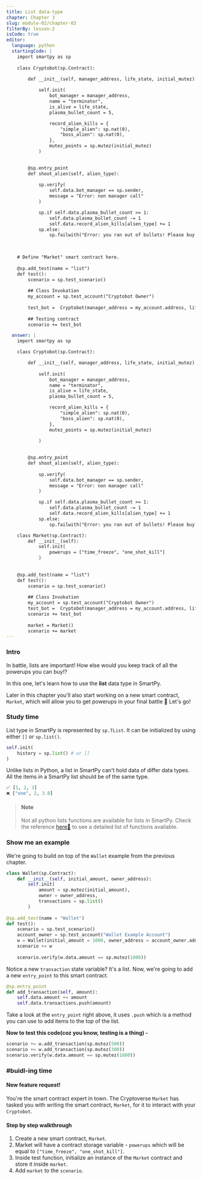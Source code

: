 ```yaml
---
title: List data-type
chapter: Chapter 3
slug: module-02/chapter-03
filterBy: lesson-2
isCode: true
editor:
  language: python
  startingCode: |
    import smartpy as sp
    
    class Cryptobot(sp.Contract):

        def __init__(self, manager_address, life_state, initial_mutez):
            
            self.init(
                bot_manager = manager_address,
                name = "terminator",
                is_alive = life_state,
                plasma_bullet_count = 5,

                record_alien_kills = {
                    "simple_alien": sp.nat(0), 
                    "boss_alien": sp.nat(0), 
                },
                mutez_points = sp.mutez(initial_mutez)
            )

            
        @sp.entry_point
        def shoot_alien(self, alien_type):
            
            sp.verify(
                self.data.bot_manager == sp.sender, 
                message = "Error: non manager call"
            )

            sp.if self.data.plasma_bullet_count >= 1:
                self.data.plasma_bullet_count -= 1
                self.data.record_alien_kills[alien_type] += 1
            sp.else:
                sp.failwith("Error: you ran out of bullets! Please buy more!")

        
        
    # Define "Market" smart contract here.
        
    @sp.add_test(name = "list")
    def test():
        scenario = sp.test_scenario()
        
        ## Class Invokation
        my_account = sp.test_account("Cryptobot Owner")
        
        test_bot =  Cryptobot(manager_address = my_account.address, life_state = True, initial_mutez=5000)
        
        ## Testing contract
        scenario += test_bot

  answer: |
    import smartpy as sp

    class Cryptobot(sp.Contract):

        def __init__(self, manager_address, life_state, initial_mutez):
            
            self.init(
                bot_manager = manager_address,
                name = "terminator",
                is_alive = life_state,
                plasma_bullet_count = 5,

                record_alien_kills = {
                    "simple_alien": sp.nat(0), 
                    "boss_alien": sp.nat(0), 
                },
                mutez_points = sp.mutez(initial_mutez)
                
            )

            
        @sp.entry_point
        def shoot_alien(self, alien_type):
            
            sp.verify(
                self.data.bot_manager == sp.sender, 
                message = "Error: non manager call"
            )

            sp.if self.data.plasma_bullet_count >= 1:
                self.data.plasma_bullet_count -= 1
                self.data.record_alien_kills[alien_type] += 1
            sp.else:
                sp.failwith("Error: you ran out of bullets! Please buy more!")

    class Market(sp.Contract):
        def __init__(self):
            self.init(
                powerups = ["time_freeze", "one_shot_kill"]
            )
            
        
    @sp.add_test(name = "list")
    def test():
        scenario = sp.test_scenario()
        
        ## Class Invokation
        my_account = sp.test_account("Cryptobot Owner")
        test_bot =  Cryptobot(manager_address = my_account.address, life_state = True, initial_mutez=5000)
        scenario += test_bot
        
        market = Market()
        scenario += market
---
```


### Intro
In battle, lists are important! 
How else would you keep track of all the powerups you can buy!?

In this one, let's learn how to use the **list** data type in SmartPy.

Later in this chapter you'll also start working on a new smart contract, `Market`, which will allow you to get powerups in your final battle 🚀
Let's go!

### Study time

List type in SmartPy is represented by `sp.TList`. 
It can be initialized by using either `[]` or `sp.list()`.
```python
self.init(
    history = sp.list() # or []
)
```

Unlike lists in Python, a list in SmartPy can't hold data of differ data types. All the items in a SmartPy list should be of the same type. 
```python
✅ [1, 2, 3]
❌ ["one", 2, 3.0]
```

> #### Note
> Not all python lists functions are available for lists in SmartPy. 
> Check the reference [here:scroll:](https://smartpy.io/dev/reference.html#_lists) to see a detailed list of functions available.

### Show me an example
We're going to build on top of the `Wallet` example from the previous chapter.

```python
class Wallet(sp.Contract):
    def __init__(self, initial_amount, owner_address):
        self.init(
            amount = sp.mutez(initial_amount),
            owner = owner_address,
            transactions = sp.list()
        )
    
@sp.add_test(name = "Wallet")
def test():
    scenario = sp.test_scenario()
    account_owner = sp.test_account("Wallet Example Account")
    w = Wallet(initial_amount = 1000, owner_address = account_owner.address)
    scenario += w
    
    scenario.verify(w.data.amount == sp.mutez(1000))
```
Notice a new `transaction` state variable? It's a list.
Now, we're going to add a new `entry_point` to this smart contract.
```python
@sp.entry_point
def add_transaction(self, amount):
    self.data.amount += amount
    self.data.transactions.push(amount)
```
Take a look at the `entry_point` right above, it uses `.push` which is a method you can use to add items to the top of the list.

**Now to test this code(coz you know, testing is a thing) -**
```python
scenario += w.add_transaction(sp.mutez(500))
scenario += w.add_transaction(sp.mutez(300))
scenario.verify(w.data.amount == sp.mutez(1800))
```


### #buidl-ing time
 
#### New feature request!
You're the smart contract expert in town. 
The Cryptoverse `Market` has tasked you with writing the smart contract, `Market`, for it to interact with your `Cryptobot`.

#### Step by step walkthrough
1. Create a new smart contract, `Market`.
2. Market will have a contract storage variable -  `powerups` which will be equal to `["time_freeze", "one_shot_kill"]`.
3. Inside test function, initialize an instance of the `Market` contract and store it inside `market`.
4. Add `market` to the `scenario`.